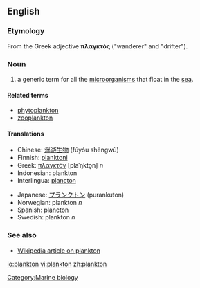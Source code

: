 ==English==

===Etymology===
From the Greek adjective '''πλαγκτός''' ("wanderer" and "drifter").

===Noun===
{{en-noun|-}}

#a generic term for all the [[microorganism]]s that float in the [[sea]].

====Related terms====
*[[phytoplankton]]
*[[zooplankton]]

====Translations====
{{top}}
*Chinese: [[浮游生物]] (fúyóu shēngwù) 
*Finnish: [[planktoni]]
*Greek: [[πλαγκτόν]] [plaˈŋkto̞n] ''n''
*Indonesian: plankton
*Interlingua: [[plancton]]
{{mid}}
*Japanese: [[プランクトン]] (purankuton)
*Norwegian: plankton ''n''
*Spanish: [[plancton]]
*Swedish: plankton ''n''
{{bottom}}

===See also===
*[[w:plankton|Wikipedia article on plankton]]

[[Category:Marine biology]]
[[io:plankton]]
[[vi:plankton]]
[[zh:plankton]]